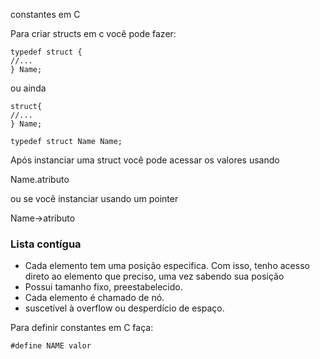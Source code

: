 





constantes em C

Para criar structs em c você pode fazer:

``` {code-block-mode="2" spellcheck="false" code-block-lang="c"}
typedef struct {
//...
} Name;
```

ou ainda

``` {code-block-mode="2" spellcheck="false" code-block-lang="c"}
struct{
//...
} Name;

typedef struct Name Name;
```

Após instanciar uma struct você pode acessar os valores usando

Name.atributo

ou se você instanciar usando um pointer

Name-\>atributo








### Lista contígua

-   Cada elemento tem uma posição especifica. Com isso, tenho acesso
    direto ao elemento que preciso, uma vez sabendo sua posição
-   Possui tamanho fixo, preestabelecido.
-   Cada elemento é chamado de nó.
-   suscetível à overflow ou desperdício de espaço.








Para definir constantes em C faça:

``` {code-block-mode="2" spellcheck="false" code-block-lang="c"}
#define NAME valor
```


